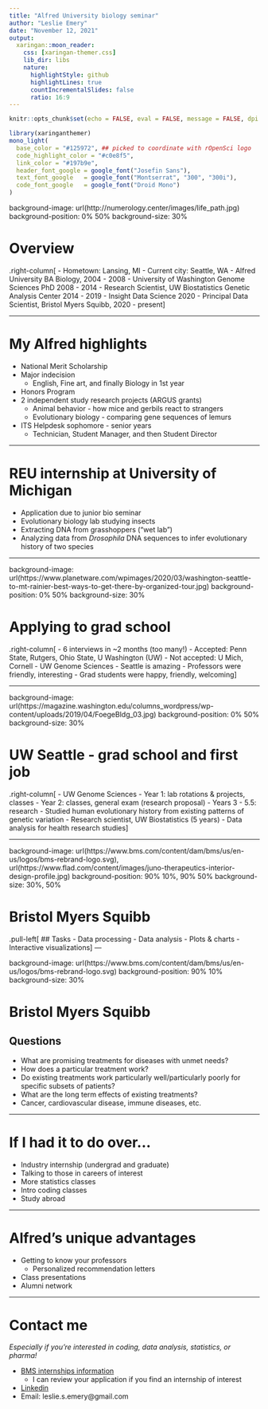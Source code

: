 ```yaml
---
title: "Alfred University biology seminar"
author: "Leslie Emery"
date: "November 12, 2021"
output:
  xaringan::moon_reader:
    css: [xaringan-themer.css]
    lib_dir: libs
    nature:
      highlightStyle: github
      highlightLines: true
      countIncrementalSlides: false
      ratio: 16:9
---
```


```r
knitr::opts_chunk$set(echo = FALSE, eval = FALSE, message = FALSE, dpi = 72)
```

```r
library(xaringanthemer)
mono_light(
  base_color = "#125972", ## picked to coordinate with rOpenSci logo
  code_highlight_color = "#c0e8f5",
  link_color = "#197b9e",
  header_font_google = google_font("Josefin Sans"),
  text_font_google   = google_font("Montserrat", "300", "300i"),
  code_font_google   = google_font("Droid Mono")
)
```

background-image: url(http://numerology.center/images/life_path.jpg)
background-position: 0% 50%
background-size: 30%

# Overview

.right-column[
- Hometown: Lansing, MI
- Current city: Seattle, WA
- Alfred University BA Biology, 2004 - 2008
- University of Washington Genome Sciences PhD 2008 - 2014
- Research Scientist, UW Biostatistics Genetic Analysis Center 2014 - 2019
- Insight Data Science 2020
- Principal Data Scientist, Bristol Myers Squibb, 2020 - present
]

---

# My Alfred highlights

- National Merit Scholarship
- Major indecision
    - English, Fine art, and finally Biology in 1st year
- Honors Program
- 2 independent study research projects (ARGUS grants)
    - Animal behavior - how mice and gerbils react to strangers
    - Evolutionary biology - comparing gene sequences of lemurs
- ITS Helpdesk sophomore - senior years
    - Technician, Student Manager, and then Student Director

---

# REU internship at University of Michigan

- Application due to junior bio seminar
- Evolutionary biology lab studying insects
- Extracting DNA from grasshoppers ("wet lab")
- Analyzing data from *Drosophila* DNA sequences to infer evolutionary history of two species

---

background-image: url(https://www.planetware.com/wpimages/2020/03/washington-seattle-to-mt-rainier-best-ways-to-get-there-by-organized-tour.jpg)
background-position: 0% 50%
background-size: 30%

# Applying to grad school

.right-column[
- 6 interviews in ~2 months (too many!)
    - Accepted: Penn State, Rutgers, Ohio State, U Washington (UW)
    - Not accepted: U Mich, Cornell
- UW Genome Sciences
    - Seattle is amazing
    - Professors were friendly, interesting
    - Grad students were happy, friendly, welcoming
]

---

background-image: url(https://magazine.washington.edu/columns_wordpress/wp-content/uploads/2019/04/FoegeBldg_03.jpg)
background-position: 0% 50%
background-size: 30%

# UW Seattle - grad school and first job

.right-column[
- UW Genome Sciences
    - Year 1: lab rotations & projects, classes
    - Year 2: classes, general exam (research proposal)
    - Years 3 - 5.5: research
    - Studied human evolutionary history from existing patterns of genetic variation
- Research scientist, UW Biostatistics (5 years)
    - Data analysis for health research studies
]

---

background-image: url(https://www.bms.com/content/dam/bms/us/en-us/logos/bms-rebrand-logo.svg), url(https://www.flad.com/content/images/juno-therapeutics-interior-design-profile.jpg)
background-position: 90% 10%, 90% 50%
background-size: 30%, 50%

# Bristol Myers Squibb

.pull-left[
## Tasks
- Data processing
- Data analysis
- Plots & charts
- Interactive visualizations
]
---

background-image: url(https://www.bms.com/content/dam/bms/us/en-us/logos/bms-rebrand-logo.svg)
background-position: 90% 10%
background-size: 30%

# Bristol Myers Squibb

## Questions
- What are promising treatments for diseases with unmet needs?
- How does a particular treatment work?
- Do existing treatments work particularly well/particularly poorly for specific subsets of patients?
- What are the long term effects of existing treatments?
- Cancer, cardiovascular disease, immune diseases, etc.

---

# If I had it to do over...

- Industry internship (undergrad and graduate)
- Talking to those in careers of interest
- More statistics classes
- Intro coding classes
- Study abroad

---

# Alfred's unique advantages

- Getting to know your professors
    - Personalized recommendation letters
- Class presentations
- Alumni network

---

# Contact me

*Especially if you're interested in coding, data analysis, statistics, or pharma!*

- [BMS internships information](https://careers.bms.com/internships)
    - I can review your application if you find an internship of interest
- [Linkedin](https://www.linkedin.com/in/leslie-emery/)
- Email: leslie.s.emery@gmail.com

